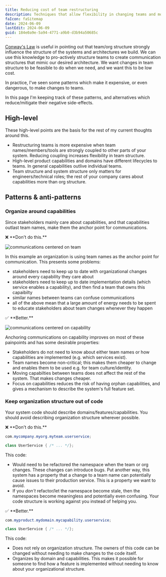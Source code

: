 ```yaml
---
title: Reducing cost of team restructuring
description: Techniques that allow flexibility in changing teams and moving ownership
faIcon: faSitemap
date: 2024-06-09
lastEdit: 2024-06-09
guid: 184e0a9e-5a94-4771-a9b0-d3b94a50685c
---
```


[Conway's Law](https://en.wikipedia.org/wiki/Conway%27s_law) is useful in pointing out that team/org structure strongly influence the structure of the systems and architectures we build.
We can use this knowledge to pro-actively structure teams to create communication structures that mimic our desired architecture.
We want changes in team structure to be feasible to do when we need, and we want this to be low cost.

In practice, I've seen some patterns which make it expensive, or even dangerous, to make changes to teams.

In this page I'm keeping track of these patterns, and alternatives which reduce/mitigate their negative side-effects.

## High-level

These high-level points are the basis for the rest of my current thoughts around this.

 - Restructuring teams is more expensive when team names/members/tools are strongly coupled to other parts of your system. Reducing coupling increases flexibility in team structure.
 - High-level product capabilities and domains have different lifecycles to teams. In general capabilities outlive individual teams.
 - Team structure and system structure only matters for engineers/technical roles; the rest of your company cares about capabilities more than org structure.

## Patterns & anti-patterns

### Organize around capabilities

Since stakeholders mainly care about capabilities, and that capabilities outlast team names, make them the anchor point for communications.

<div className="mt-8 text-lg"> ❌ **Don't do this.** </div>

![communications centered on team](/images/team-centered-communications.jpg)

In this example an organization is using team names as the anchor point for communication. This presents some problems:

 - stakeholders need to keep up to date with organizational changes around every capability they care about
 - stakeholders need to keep up to date implementation details (which service enables a capability), and then find a team that owns this capaibilty
 - similar names between teams can confuse communications
 - all of the above mean that a large amount of energy needs to be spent to educate stakeholders about team changes whenever they happen

<div className="mt-8 text-lg"> ✅ **Better.** </div>

![communications centered on capability](/images/capability-centered-communications.jpg)

Anchoring communications on capability improves on most of these painpoints and has some desirable properties:

 - Stakeholders do not need to know about either team names or how capabilities are implemented (e.g. which services exist).
 - Team names become non-critical; this makes them cheaper to change and enables them to be used e.g. for team culture/identity.
 - Moving capabilties between teams does not affect the rest of the system. That makes changes cheaper.
 - Focus on capabilities reduces the risk of having orphan capabilities, and gives a mechanism to describe the system's full feature set.

### Keep organization structure out of code

Your system code should describe domains/features/capabilities. You should avoid describing organization structure wherever possible.

<div className="mt-8 text-lg"> ❌ **Don't do this.** </div>

```java
com.mycompany.myorg.myteam.userservice;

class UserService { /* ... */};
```

This code:

 - Would need to be refactored the namespace when the team or org changes. These changes can introduce bugs.
Put another way, this system has a property that a change to a team name can potentially cause issues to their production service. This is a property we want to avoid.
 - If you _don't_ refactor/let the namespace become stale, then the namespaces become meaningless and potentially even confusing. Your code structure is working against you instead of helping you.


<div className="mt-8 text-lg"> ✅ **Better.** </div>

```java
com.myproduct.mydomain.mycapability.userservice;

class UserService { /* ... */};
```

This code:

 - Does not rely on organization structure. The owners of this code can be changed without needing to make changes to the code itself.
 - Organizes by domain and capabilities. This makes it possible for someone to find how a feature is implemented without needing to know about your organizational structure.


